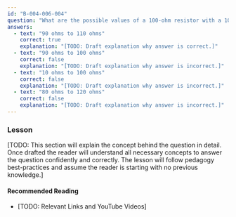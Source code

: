 ```yaml
---
id: "B-004-006-004"
question: "What are the possible values of a 100-ohm resistor with a 10% tolerance?"
answers:
  - text: "90 ohms to 110 ohms"
    correct: true
    explanation: "[TODO: Draft explanation why answer is correct.]"
  - text: "90 ohms to 100 ohms"
    correct: false
    explanation: "[TODO: Draft explanation why answer is incorrect.]"
  - text: "10 ohms to 100 ohms"
    correct: false
    explanation: "[TODO: Draft explanation why answer is incorrect.]"
  - text: "80 ohms to 120 ohms"
    correct: false
    explanation: "[TODO: Draft explanation why answer is incorrect.]"
---
```


### Lesson

[TODO: This section will explain the concept behind the question in detail. Once drafted the reader will understand all necessary concepts to answer the question confidently and correctly. The lesson will follow pedagogy best-practices and assume the reader is starting with no previous knowledge.]

#### Recommended Reading

- [TODO: Relevant Links and YouTube Videos]
